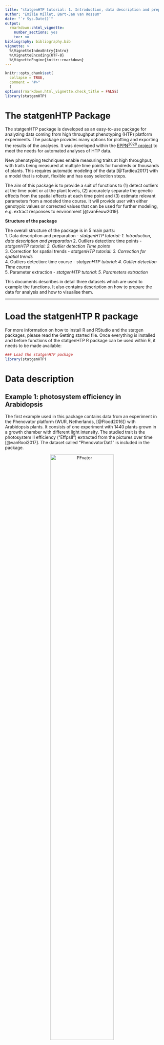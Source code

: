 ```yaml
---
title: "statgenHTP tutorial: 1. Introduction, data description and preparation"
author: "Emilie Millet, Bart-Jan van Rossum"
date: "`r Sys.Date()`"
output:
  rmarkdown::html_vignette:
    number_sections: yes
    toc: no
bibliography: bibliography.bib
vignette: >
  %\VignetteIndexEntry{Intro} 
  %\VignetteEncoding{UTF-8} 
  %\VignetteEngine{knitr::rmarkdown}
---
```


```r
knitr::opts_chunk$set(
  collapse = TRUE,
  comment = "#>"
  )
options(rmarkdown.html_vignette.check_title = FALSE)
library(statgenHTP)
```

# The statgenHTP Package  

The statgenHTP package is developed as an easy-to-use package for analyzing data coming 
from high throughput phenotyping (HTP) platform experiments. The package provides many options 
for plotting and exporting the results of the analyses. It was developed within the 
[EPPN^2020^ project](https://eppn2020.plant-phenotyping.eu/) to meet the needs for 
automated analyses of HTP data.

New phenotyping techniques enable measuring traits at high throughput, with traits being 
measured at multiple time points for hundreds or thousands of plants. This requires 
automatic modeling of the data [@Tardieu2017] with a model that is robust, flexible and has 
easy selection steps.

The aim of this package is to provide a suit of functions to (1) detect outliers at the time
point or at the plant levels, (2) accurately separate the genetic effects from the spatial 
effects at each time point and (3) estimate relevant parameters from a modeled time course.
It will provide user with either genotypic values or corrected values that can be used 
for further modeling, e.g. extract responses to environment [@vanEeuw2019]. 

**Structure of the package**

The overall structure of the package is in 5 main parts:  
1. Data description and preparation - *statgenHTP tutorial: 1. Introduction, data description and preparation*
2. Outliers detection: time points -  *statgenHTP tutorial: 2. Outlier detection Time points*  
3. Correction for spatial trends - *statgenHTP tutorial: 3. Correction for spatial trends*   
4. Outliers detection: time course - *statgenHTP tutorial: 4. Outlier detection Time course*  
5. Parameter extraction - *statgenHTP tutorial: 5. Parameters extraction*  

This documents describes in detail three datasets which are used to example the functions. 
It also contains description on how to prepare the data for analysis and how to visualise them.

----

# Load the statgenHTP R package

For more information on how to install R and RStudio and the statgen packages, please read the
Getting started file. Once everything is installed and before functions of the statgenHTP R 
package can be used within R, it needs to be made available:
```r
### Load the statgenHTP package
library(statgenHTP)
```

# Data description

## Example 1: photosystem efficiency in Arabidopsis

The first example used in this package contains data from an experiment in the Phenovator 
platform (WUR, Netherlands, [@Flood2016]) with Arabidopsis plants. It consists of one experiment with 1440 plants grown in a growth chamber with different light intensity. 
The studied trait is the photosystem II efficiency ("EffpsII") extracted from the pictures over time [@vanRooi2017]. The dataset called "PhenovatorDat1" is included in the package.

<center>
![PFvator](figures/phenovator_pf.png){width=70%}
</center>

The number of tested genotypes (`Genotype`) is 192 with 6-7 replicates per genotype (`Replicate`). Four reference genotypes were also tested with 15 or 30 replicates. The studied trait is the photosystem II efficiency (`EffpsII`) extracted from the pictures over time [@vanRooi2017]. The unique ID of the plant is recorded (`plantId`), together with the pot position in row (`x`) and in column (`y`). The dataset also includes factors from the design: the position of the camera (`Image_pos`) and the pots table (`Basin`).

```r
data("PhenovatorDat1")
```

```r
knitr::kable(head(PhenovatorDat1), align=c('c','c'), booktabs = TRUE)
```

## Example 2: maize leaf growth in greenhouse

The second example used in this tutorial contains data from an experiment in the 
[Phenoarch platform](https://www6.montpellier.inrae.fr/lepse/M3P/Plateformes/PHENOARCH) 
with maize plants (INRA, France, [@Cabrera2016]). It consists of a greenhouse containing a conveyor belt structure of 28 lanes carrying 60 carts with one pot each (i.e. 1680 pots).

<center>
![PFarch](figures/phenoarch_pf.png){width=70%}
</center>



In this dataset, there are two genotypic panels (`population`) and two water scenarios (`Scenario`), well-watered (WW) and water deficit (WD). 
The first panel contains 60 genotypes (`geno`) with 14 replicates: 7 in WW and 7 in WD. 
Note that there are more plants per replicate than one for the first panel 
(about 24 plants per genotype).
The second population contains 30 genotypes with 8 replicates, 4 in WW and 4 in WD. 


```r
data("PhenoarchDat1")
```

The leaf area and the biomass of individual plants are estimated from images taken in 13 directions. Briefly, pixels extracted from RGB images are converted into biomass and leaf area using linear models derived from regression of data from multiple side view images and destructive measurements performed at different phenological stages, from 5 to 14 appeared leaves (i.e. from 15 to 50 days at 20°C after emergence). Time courses of biomass (`Biomass_Estimated`) and leaf area (`LA_Estimated`) are expressed as a function of thermal time (`TT`). The height of each plants (`Height_Estimated`) is also estimated from the pictures. The number of visible leaves (`count_leaf`) is counted at least once a week on each plant. To prevent errors in leaf counting, leaves 5 and 10 of each plant are marked soon after appearance. The `phyllocron` is calculated as the slope of the linear regression between the number of leaves and the thermal time at __2017-04-27__ day, before the beginning of the water deficit.

The unique ID of the plant is recorded (`plantId`), together with the pot position in row (`Row`) and in column (`Col`).

```r
knitr::kable(PhenoarchDat1[PhenoarchDat1$pos=="c15r1",1:8][5:10,], 
             align=c('c','c'), row.names = FALSE,  booktabs = TRUE)
knitr::kable(PhenoarchDat1[PhenoarchDat1$pos=="c16r1",1:8][5:10,], 
             align=c('c','c'), row.names = FALSE,  booktabs = TRUE)

```


## Example 3: Tip root data set

The tip root data set was obtained during an experiment performed at the [RootPhAir platform](https://uclouvain.be/en/research-institutes/eli/elia/aeroponics.html) (Louvain-La-Neuve University). This platform consists in two aeroponic tanks of 495 plants located in the same greenhouse. Plants are hold on 5 plants strips with 99 strips per tank. Sprinklers are placed in the bottom of the tanks and spray nutrient solution. Strips move constantly and plants are pictured when the strip passes in front of the camera. Plants are pictured every two hours. Root system is described in two dimensions, with the root tip position in depth and width (tipPos_y and tipPos_x respectively) deduced from image analysis.

<center>
![PFrooth](figures/ucl_pf.png){width=90%}
</center>


This data set consists of two experiments (`Exp`) of root growth. For each genotype (`Genotype`), the tip position (`tipPos_x` and `tipPos_y`) of the main root was tracked over time (`Time`) for each plant (`plantId`).

```r
data("RootDat1")
```

```r
knitr::kable(head(RootDat1), align=c('c','c'), booktabs = TRUE)
```

>  *TO NOTE: in this example, plants are constantly moving and it was not possible to get unique time point containing the full platform. As a consequence, it is not possible to perform a spatial analysis per time point, but the other functions for outliers detection and longitudinal modelling are available and illustrated in the following tutorials.*


# Data preparation

The first step when modeling platform experiment data with the statgenHTP package
is creating an object of class `TP` (Time Points). In this object, the time points are
split into single data frames. It is then used throughout the statgenHTP package as input 
for analyses. 

>  *TO NOTE: It is possible to use the functions of this package with a phenotype measured at one time point only. In that case, the user need to create a column with time point containing the unique measurement time.*

## Creating a `TP` object

A `TP` object can be created from a `data.frame` with the function `createTimePoints`. 
This function does a number of things:

* Check the input data. For example, the plants containing less than 50% of the maximum number of time points will be displayed as warning.
* Rename columns to default column names used by the functions in the statgenHTP package. For example, the column in the data containing variety/accession/genotype is renamed to "genotype". Original column names are stored as an attribute of the individual data frames in the `TP` object.
* Convert column types to the default column types. For example, the column "genotype" is converted to a factor and "rowNum" to a numeric column.
* Convert the column containing time into time format. If needed, the time format can be provided in `timeFormat`. For example, with a date/time input of the form "day/month/year hour:minute", use %d/\%m/\%Y \%H:\%M. For a full list of abbreviations see the R package strptime. *TO NOTE* when the input time is just a numeric, the function will convert it to time from 01-01-1970 (origin time of the package lubridate).
* Add columns `check` and `checkGenotypes` when `addCheck=TRUE`.
* Split the data into separate data.frames by time points. A `TP` object is a `list` of `data.frames` where each `data.frame` contains the data for a single time point. If there is only one time points the output will be a `list` with only one item.
* Add a `data.frame` with columns `timeNumber` and `timePoint` as attribute 
"timePoints" to the `TP` object. This data.frame can be used for referencing the time points by their number.

It is possible to transform a TP object back into a data frame with the `as.data.frame()` function.

### Example 1

For the example first a `TP` object is created containing all the time points. 
```r
## Create a TP object containing the data from the Phenovator.
phenoTP <- createTimePoints(dat = PhenovatorDat1,
                            experimentName = "Phenovator",
                            genotype = "Genotype",
                            timePoint = "timepoints",
                            repId = "Replicate",
                            plotId = "pos",
                            rowNum = "y", colNum = "x",
                            addCheck = TRUE,
                            checkGenotypes = c("check1", "check2", "check3", "check4"))
summary(phenoTP)
```
In this dataset, 3 plants contain less than 50% of the 73 time points. The user may choose to check the data for these plant and eventually to remove them from the dataset.

The function getTimePoints allows to generate a data frame containing the time points and 
their numbers in the `TP` object. Below is a example with the first 6 time points of the `phenoTP`:
```r
### Extract the time points table
timepoint <- getTimePoints(phenoTP)
```

```r
knitr::kable(head(timepoint), align=c('c','c'), padding = 0)
```


The `TP` object just created is a `list` with 73 items, one for each time point 
in the original `data.frame` (called "PhenovatorDat1"). The option `experimentName`
is used for identifying the dataset and is a requirement. The column "Genotype" in the 
original data is renamed to "genotype" and converted to a factor. The columns 
"Replicate" and "pos" are renamed and converted likewise. The newly created column 
"plotID" needs to be a unique identifier for a plot or a plant. It cannot occur more 
than once per time point. The columns "y" and "x" are renamed to "rowNum" and "colNum" 
respectively. Simultaneously, two columns "rowId" and "colId" are created containing 
the same information converted to a factor. This seemingly duplicate information is 
needed for spatial analysis. The information about which columns have been renamed when
creating a `TP` object is stored as an attribute of each individual `data.frame` in the object.
The option `addCheck` is set as `TRUE` to specify that the genotypes listed in
`checkGenotypes` are reference genotypes (or check). This option will create a column 
"check" with a value "noCheck" for the genotypes that are not in `checkGenotypes` and
the name of the genotype for the `checkGenotypes`. Also a column "genoCheck" is added with
the names of the genotypes that are not in `checkGenotypes` and `NA` for the
`checkGenotypes` (see section [**4.1**](#spats)). These columns are necessary for fitting models on 
data in case of augmented design [@Piepho2016].

## Plotting a `TP` object

Several plots can be made to further investigate the content of a `TP` object.    

The first type of plot displays the layout of the experiment as a grid using the row and 
column coordinates in "plotID". The default option creates plots of all time points in 
the `TP` object. This can be restricted to selected time points using their number in 
the option `timePoints`. If replicates ("repId") are available, a black line is plotted 
between them. Missing plots are indicated in white circled with a bold black line.
```r
## Plot the layout for the third time point.
plot(phenoTP, 
     plotType = "layout",
     timePoints = 3)
```

Here, the third time point is displayed which corresponds to the 1^st^ of June at 11:37. Note
that the title can be manually changed using the `title` option. This plot can be extended 
by highlighting interesting genotypes in the layout. Hereafter the check genotypes are highlighted:
```r
## Plot the layout for the third time point with the check genotypes highlighted.
plot(phenoTP, 
     plotType = "layout",
     timePoints = 3,  
     highlight = c("check1", "check2", "check3", "check4"))
```

It is possible to add the names of the genotypes to the layout. 
```r
## Plot the layout for the third time point.
plot(phenoTP, 
     plotType = "layout",
     timePoints = 3,  
     highlight = c("check1", "check2", "check3", "check4"),
     showGeno = TRUE)
```

Raw data can be displayed per genotype. By default all genotypes are used but it can be restricted using `genotypes` and a subset of genotypes. By default, data are plotted as point but this can be changed by setting `plotLine = TRUE`.
```r
## Create the raw data time courses for four genotypes.
plot(phenoTP, 
     traits = "EffpsII",
     plotType = "raw",
     genotypes = c("G1", "G2", "check1"))
```

Boxplots can be made to get an idea of the total variability of the trait in the `TP` object.
By default a box is plotted per time point for the specified trait using all time points.
```r
## Create a boxplot for "EffpsII" using the default all time points.
plot(phenoTP, 
     plotType = "box",
     traits = "EffpsII") 
```

Colors can be applied to groups within time points using the option `colorBy`. The boxes 
for the (groups of) time points can be ordered using `orderBy`. Boxes can be ordered by 
alphabetical order ("alphabetic") or by the group mean ("ascending","descending").
```r
## Create a boxplot for "EffpsII" with 5 time points and boxes colored by "repId" within
## time point.
plot(phenoTP, 
     plotType = "box",
     traits = "EffpsII", 
     timePoints = 1:5,
     colorBy = "repId")
```

The time points in the boxplot can be grouped using the option `groupBy`. 
```r
## Create a boxplot for "EffpsII" with 5 time points and boxes grouped by "repId".
plot(phenoTP, 
     plotType = "box",
     traits = "EffpsII", 
     timePoints = 1:5,
     groupBy = "repId")
```

The last plot that can be made is a plot of the correlations between the time points for
a specified trait. The order of the plot is the time and by default all time points are used.
```r
## Create a correlation plot for "EffpsII" for a selection of time points.
plot(phenoTP, 
     plotType = "cor",
     traits = "EffpsII",
     timePoints = seq(from = 1,to = 73,by = 5))
```

Each plot can be exported to a pdf document by using the `outFile` option containing 
the name of the document.

----

### Example 2

A second `TP` object is created containing all the time points: 
```r
phenoTParch <- createTimePoints(dat = PhenoarchDat1,
                                experimentName = "Phenoarch",
                                genotype = "geno",
                                timePoint = "Time",
                                plotId = "pos",
                                rowNum = "Row",
                                colNum = "Col")
summary(phenoTParch)
```
The "phenoTParch" object just created is a `list` with 35 items, one for each time points 
 in the original `data.frame` (called "PhenoarchDat1"). We can visualize the layout and the 
 raw data the same way as for the Phenovator data.

```r
plot(phenoTParch, 
     plotType = "layout",
     timePoints = c(3),
     highlight = c("GenoA1", "GenoA2", "GenoB1", "GenoB2"))
```

Note that for the raw data, we can already use the geno.decomp option to split 
the genotypes using the water scenario:
```r
plot(phenoTParch, 
     traits = "LA_Estimated",
     plotType = "raw",
     genotypes = c("GenoA1", "GenoA2"),
     geno.decomp = c("Scenario"))
```

### Example 3

A third `TP` object is created containing all the time points: 
```r
rootTP <- createTimePoints(dat = RootDat1,
                           experimentName = "UCL1",
                           genotype = "Genotype",
                           timePoint = "Time",
                           plotId = "plantId",
                           rowNum = "Strip",
                           colNum = "Pos")
summary(rootTP)
```
This dataset is special, there is no common time point for all the platform, for example no date at which all plants were pictured. Instead, plants are constantly moving and pictures are taken every few minutes. Hence, each rows of the data frame has a unique time point. As a consequence, the "rootTP" object just created is a `list` with 16275 items, one for each time points in the original `data.frame` (called "RootDat1"). 

```r
plot(rootTP, 
     traits = "tipPos_y",
     plotType = "raw",
     genotypes = c("2","8","252"))
```

<center>
![rootRaw](figures/tipPosRaw.png){width=90%}
</center>


----

## References

